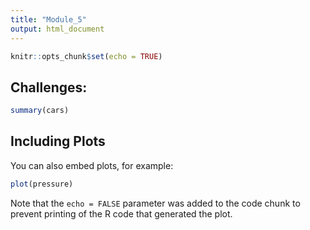 ```yaml
---
title: "Module_5"
output: html_document
---
```


```r
knitr::opts_chunk$set(echo = TRUE)
```

## Challenges: 


```r
summary(cars)
```

## Including Plots

You can also embed plots, for example:

```r
plot(pressure)
```

Note that the `echo = FALSE` parameter was added to the code chunk to prevent printing of the R code that generated the plot.

